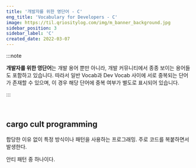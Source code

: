```yaml
---
title: '개발자를 위한 영단어 - C'
eng_title: 'Vocabulary for Developers - C'
image: https://til.qriositylog.com/img/m_banner_background.jpg
sidebar_position: 3
sidebar_label: 'C'
created_date: 2022-03-07
---
```


:::note

**개발자를 위한 영단어**는 개발 용어 뿐만 아니라, 개발 커뮤니티에서 종종 보이는 용어들도 포함하고 있습니다. 따라서 일반 Vocab과 Dev Vocab 사이에 서로 중복되는 단어가 존재할 수 있으며, 이 경우 해당 단어에 중복 여부가 별도로 표시되어 있습니다.

:::


<SearchBar />
<br />

## cargo cult programming

합당한 이유 없이 특정 방식이나 패턴을 사용하는 프로그래밍. 주로 코드를 복붙하면서 발생한다.

안티 패턴 중 하나이다.